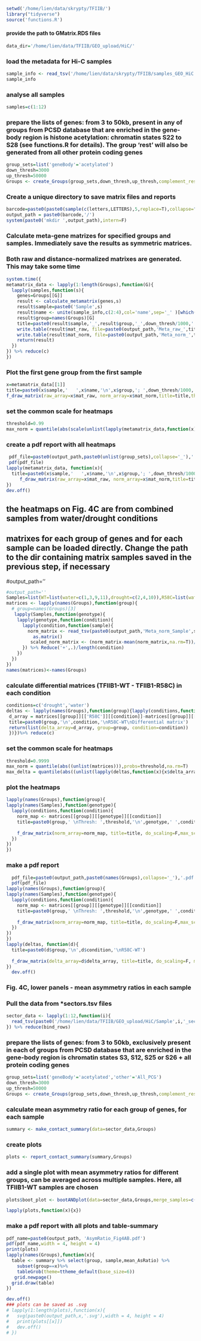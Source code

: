 ```r
setwd('/home/lien/data/skrypty/TFIIB/')
library("tidyverse")
source('functions.R')
```



#### provide the path to GMatrix.RDS files
```r
data_dir='/home/lien/data/TFIIB/GEO_upload/HiC/'
```


### load the metadata for Hi-C samples
```r
sample_info <- read_tsv('/home/lien/data/skrypty/TFIIB/samples_GEO_HiC.tsv',col_types='ffffff')
sample_info
```


### analyse all samples
```r
samples=c(1:12)

```


### prepare the lists of genes: from 3 to 50kb, present in any of groups from PCSD database that are enriched in the gene-body region is histone acetylation: chromatin states S22 to S28 (see functions.R for details). The group 'rest' will also be generated from all other protein coding genes 
```r
group_sets=list('geneBody'='acetylated')
down_thresh=3000
up_thresh=50000
Groups <- create_Groups(group_sets,down_thresh,up_thresh,complement_rest=T,exclusive=F)

```


### Create a unique directory to save matrix files and reports
```r
barcode=paste0(paste0(sample(c(letters,LETTERS),5,replace=T),collapse=""),as.integer(as.POSIXct(Sys.time())))
output_path = paste0(barcode,'/')
system(paste0('mkdir ',output_path),intern=F)
```


### Calculate meta-gene matrizes for specified groups and samples. Immediately save the results as symmetric matrices.
### Both raw and distance-normalized matrixes are generated. This may take some time
```r
system.time({
metamatrix_data <- lapply(1:length(Groups),function(G){
  lapply(samples,function(s){
    genes=Groups[[G]]
    result <- calculate_metamatrix(genes,s)
    result$sample=paste0('Sample',s)
    result$name <- unite(sample_info,c(2:4),col='name',sep='_' )[which(sample_info$sample==result$sample),] %>% pull(name)
    result$group=names(Groups)[G]
    title=paste0(result$sample,'_',result$group,'_',down_thresh/1000,' kb to ',up_thresh/1000,' kb.matrix')
    write.table(result$mat_raw, file=paste0(output_path,'Meta_raw_',title), sep='\t', row.names = F, col.names =  F)
    write.table(result$mat_norm, file=paste0(output_path,'Meta_norm_',title), sep='\t', row.names = F, col.names =  F)
    return(result)
  })
}) %>% reduce(c)
})

```

### Plot the first gene group from the first sample
```r
x=metamatrix_data[[1]]
title=paste0(x$sample,'   ',x$name,'\n',x$group,'; ',down_thresh/1000,' kb to ',up_thresh/1000,' kb\n',x$nr_of_genes,' genes')
f_draw_matrix(raw_array=x$mat_raw, norm_array=x$mat_norm,title=title,threshold=0.99)

```

### set the common scale for heatmaps
```r
threshold=0.99
max_norm = quantile(abs(scale(unlist(lapply(metamatrix_data,function(x){x$'mat_norm'})))),probs=threshold,na.rm=T)

```


### create a pdf report with all heatmaps
```r
 pdf_file=paste0(output_path,paste0(unlist(group_sets),collapse='_'),'.pdf')
 pdf(pdf_file)
lapply(metamatrix_data, function(x){
  title=paste0(x$sample,'   ',x$name,'\n',x$group,'; ',down_thresh/1000,' kb to ',up_thresh/1000,' kb\n',x$nr_of_genes,' genes')
     f_draw_matrix(raw_array=x$mat_raw, norm_array=x$mat_norm,title=title,threshold=threshold,max_scale_norm=max_norm)
})
dev.off()
```
## the heatmaps on Fig. 4C are from combined samples from water/drought conditions
## matrixes for each group of genes and for each sample can be loaded directly. Change the path to the dir containing matrix samples saved in the previous step, if necessary
#output_path=''
```r
#output_path=''
Samples=list(WT=list(water=c(1,3,9,11),drought=c(2,4,10)),R58C=list(water=c(5,7),drought=c(6,8,12)))
matrices <- lapply(names(Groups),function(group){
  # group=names(Groups)[3]
   lapply(Samples,function(genotype){
    lapply(genotype,function(condition){
      lapply(condition,function(sample){
        norm_matrix <- read_tsv(paste0(output_path,'Meta_norm_Sample',sample,'_',group,'_',down_thresh/1000,' kb to ',up_thresh/1000,' kb.matrix'), col_names=F) %>%
          as.matrix()
         scaled_norm_matrix <- (norm_matrix-mean(norm_matrix,na.rm=T))/sd(norm_matrix,na.rm=T)
      }) %>% Reduce('+',.)/length(condition)
    })
  })
})
names(matrices)<-names(Groups)
```

### calculate differential matrices (TFIIB1-WT - TFIIB1-R58C) in each condition
```r
conditions=c('drought','water')
deltas <- lapply(names(Groups),function(group){lapply(conditions,function(condition){
 d_array = matrices[[group]][['R58C']][[condition]]-matrices[[group]][['WT']][[condition]]
 title=paste0(group,'\n',condition,'\nR58C-WT\nDifferential matrix')
 return(list(delta_array=d_array, group=group, condition=condition))
 })})%>% reduce(c)
```


### set the common scale for heatmaps
```r
threshold=0.9999
max_norm = quantile(abs((unlist(matrices))),probs=threshold,na.rm=T)
max_delta = quantile(abs((unlist(lapply(deltas,function(x){x$delta_array})))),probs=threshold,na.rm=T)

```
### plot the heatmaps
```r
lapply(names(Groups),function(group){ 
lapply(names(Samples),function(genotype){
  lapply(conditions,function(condition){
    norm_map <- matrices[[group]][[genotype]][[condition]]
    title=paste0(group,' \nThresh: ',threshold,'\n',genotype,' ',condition)
    
    f_draw_matrix(norm_array=norm_map, title=title, do_scaling=F,max_scale_norm=max_norm)
  })
})
})
```
### make a pdf report
```r
  pdf_file=paste0(output_path,paste0(names(Groups),collapse='_'),'.pdf')
  pdf(pdf_file)
lapply(names(Groups),function(group){ 
lapply(names(Samples),function(genotype){
  lapply(conditions,function(condition){
    norm_map <- matrices[[group]][[genotype]][[condition]]
    title=paste0(group,' \nThresh: ',threshold,'\n',genotype,' ',condition)
    
    f_draw_matrix(norm_array=norm_map, title=title, do_scaling=F,max_scale_norm=max_norm)
  })
})
})
lapply(deltas, function(d){
  title=paste0(d$group,'\n',d$condition,'\nR58C-WT')
  
  f_draw_matrix(delta_array=d$delta_array, title=title, do_scaling=F, max_scale_delta=max_delta)
})
  dev.off()
```



### Fig. 4C, lower panels - mean asymmetry ratios in each sample
### Pull the data from *sectors.tsv files
```r

sector_data <- lapply(1:12,function(i){
  read_tsv(paste0('/home/lien/data/TFIIB/GEO_upload/HiC/Sample',i,'_sectors.tsv'), col_types='cdddc')
}) %>% reduce(bind_rows) 

```
### prepare the lists of genes: from 3 to 50kb, exclusively present in each of groups from PCSD database that are enriched in the gene-body region is chromatin states S3, S12, S25 or S26 + all protein coding genes
```r
group_sets=list('geneBody'='acetylated','other'='All_PCG')
down_thresh=3000
up_thresh=50000
Groups <- create_Groups(group_sets,down_thresh,up_thresh,complement_rest=T,exclusive=F)

```


### calculate mean asymmetry ratio for each group of genes, for each sample
```r
summary <- make_contact_summary(data=sector_data,Groups)
```

### create plots 
```r
plots <- report_contact_summary(summary,Groups)
```
### add a single plot with mean asymmetry ratios for different groups, can be averaged across multiple samples. Here, all TFIIB1-WT samples are chosen
```r
plots$boot_plot <- bootANDplot(data=sector_data,Groups,merge_samples=c(1,9))

lapply(plots,function(x){x})
```

### make a pdf report with all plots and table-summary
```r
pdf_name=paste0(output_path, 'AsymRatio_Fig4AB.pdf')
pdf(pdf_name,width = 4, height = 4)
print(plots)
lapply(names(Groups),function(x){
  table <- summary %>% select(group, sample,mean_AsRatio) %>%
    subset(group==x)%>%
    tableGrob(theme=ttheme_default(base_size=6))
   grid.newpage()
  grid.draw(table)
})

dev.off()
### plots can be saved as .svg
# lapply(1:length(plots),function(x){
#   svg(paste0(output_path,x,'.svg'),width = 4, height = 4)
#   print(plots[[x]])
#   dev.off()
# })
```

